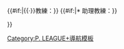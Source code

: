 {{Navbox
|name = {{{team|P. LEAGUE+}}}現役球員名單
|title = [[{{{team}}}|<span style="color:#{{Basketball color|{{{team}}}|2}}">{{{team}}}</span>]][[2022–23年{{{team}}}賽季|<span style="color:#{{Basketball color|{{{team}}}|2}}">球員名單</span>]]
|titlestyle = {{Infobox basketball biography/style|{{{team}}}|border=2}}
|listclass = hlist
|nowrapitems = yes
|tracking = {{{tracking|}}}

|list1 = {{{players}}}

|list2 = 
* 總教練：{{#if:{{{head_coach|}}}|{{{head_coach}}}|空缺}}{{#if:{{{coach|}}}|{{·}}教練：{{{coach}}}}}
{{#if:{{{asst_coach|}}}|* 助理教練：{{{asst_coach}}}}}

}}<noinclude>
[[Category:P. LEAGUE+導航模板]]
</noinclude>